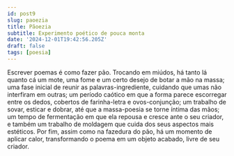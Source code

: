 ```yaml
---
id: post9
slug: paoezia
title: Pãoezia
subtitle: Experimento poético de pouca monta
date: '2024-12-01T19:42:56.205Z'
draft: false
tags: [poesia]
---
```


Escrever poemas é como fazer pão. 
Trocando em miúdos, há tanto lá quanto cá um mote,
uma fome e um certo desejo de botar a mão na massa;
uma fase inicial de reunir as palavras-ingrediente,
cuidando que umas não interfiram em outras; 
um período caótico em que a forma parece escorregar entre os dedos,
cobertos de farinha-letra e ovos-conjunção;
um trabalho de sovar, esticar e dobrar,
até que a massa-poesia se torne íntima das mãos;
um tempo de fermentação em que ela repousa e cresce ante o seu criador,
e também um trabalho de moldagem que cuida dos seus aspectos mais estéticos.
Por fim, assim como na fazedura do pão, há um momento de aplicar calor,
transformando o poema em um objeto acabado, livre de seu criador.
